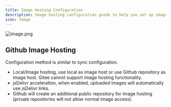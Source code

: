 ```yaml
---
title: Image Hosting Configuration
description: Image hosting configuration guide to help you set up image upload functionality. Currently only supports Github image hosting, with support for other third-party image hosts coming in the future.
icon: Image
---
```


![image.png](https://s2.loli.net/2025/07/10/KnUNzBriCTPa8sb.png)

## Github Image Hosting

Configuration method is similar to sync configuration.

- Local/Image hosting, use local as image host or use Github repository as image host. Gitee cannot support image hosting functionality.
- jsDelivr acceleration, when enabled, uploaded images will automatically use jsDelivr links.
- Github will create an additional public repository for image hosting (private repositories will not allow normal image access).
